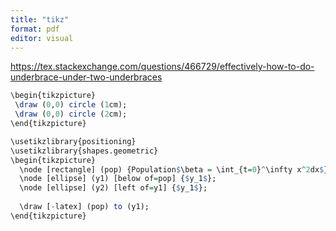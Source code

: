 ```yaml
---
title: "tikz"
format: pdf
editor: visual
---
```


<https://tex.stackexchange.com/questions/466729/effectively-how-to-do-underbrace-under-two-underbraces>

```r
\begin{tikzpicture}
 \draw (0,0) circle (1cm);
 \draw (0,0) circle (2cm);
\end{tikzpicture}
```

```r
\usetikzlibrary{positioning}
\usetikzlibrary{shapes.geometric}
\begin{tikzpicture}
  \node [rectangle] (pop) {Population$\beta = \int_{t=0}^\infty x^2dx$};
  \node [ellipse] (y1) [below of=pop] {$y_1$};
  \node [ellipse] (y2) [left of=y1] {$y_1$};
  
  \draw [-latex] (pop) to (y1);
\end{tikzpicture}
```

